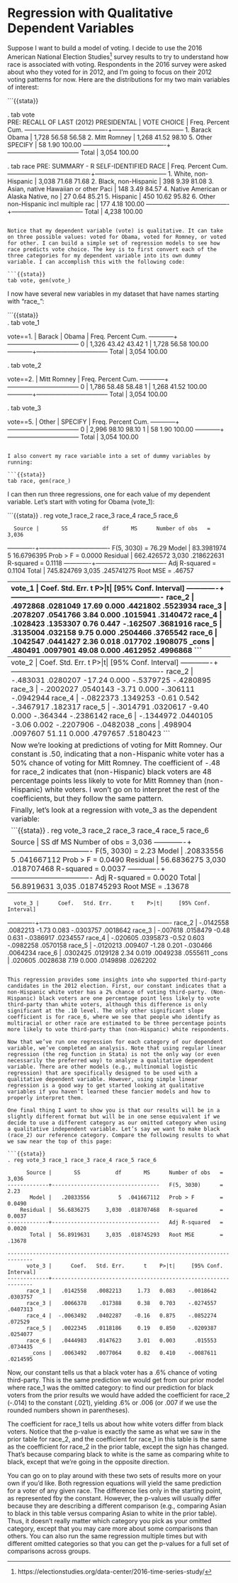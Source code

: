 # Regression with Qualitative Dependent Variables 

Suppose I want to build a model of voting. I decide to use the 2016 American National Election Studies[^chapter13-1] survey results to try to understand how race is associated with voting. Respondents in the 2016 survey were asked about who they voted for in 2012, and I’m going to focus on their 2012 voting patterns for now. Here are the distributions for my two main variables of interest:

[^chapter13-1]: https://electionstudies.org/data-center/2016-time-series-study/

```{{stata}}

. tab vote         
PRE: RECALL OF LAST (2012) PRESIDENTAL  |
                            VOTE CHOICE |      Freq.     Percent        Cum.
----------------------------------------+-----------------------------------
                        1. Barack Obama |      1,728       56.58       56.58
                         2. Mitt Romney |      1,268       41.52       98.10
                       5. Other SPECIFY |         58        1.90      100.00
----------------------------------------+-----------------------------------
                                  Total |      3,054      100.00

. tab race
  PRE: SUMMARY - R SELF-IDENTIFIED RACE |      Freq.     Percent        Cum.
----------------------------------------+-----------------------------------
                 1. White, non-Hispanic |      3,038       71.68       71.68
                 2. Black, non-Hispanic |        398        9.39       81.08
3. Asian, native Hawaiian or other Paci |        148        3.49       84.57
4. Native American or Alaska Native, no |         27        0.64       85.21
                            5. Hispanic |        450       10.62       95.82
6. Other non-Hispanic incl multiple rac |        177        4.18      100.00
----------------------------------------+-----------------------------------
                                  Total |      4,238      100.00
```

Notice that my dependent variable (vote) is qualitative. It can take on three possible values: voted for Obama, voted for Romney, or voted for other. I can build a simple set of regression models to see how race predicts vote choice. The key is to first convert each of the three categories for my dependent variable into its own dummy variable. I can accomplish this with the following code:

```{{stata}}
tab vote, gen(vote_)
```

I now have several new variables in my dataset that have names starting with “race\_”:

```{{stata}}         
. tab vote_1

   vote==1. |
     Barack |
      Obama |      Freq.     Percent        Cum.
------------+-----------------------------------
          0 |      1,326       43.42       43.42
          1 |      1,728       56.58      100.00
------------+-----------------------------------
      Total |      3,054      100.00
          
. tab vote_2

   vote==2. |
Mitt Romney |      Freq.     Percent        Cum.
------------+-----------------------------------
          0 |      1,786       58.48       58.48
          1 |      1,268       41.52      100.00
------------+-----------------------------------
      Total |      3,054      100.00

. tab vote_3

   vote==5. |
      Other |
    SPECIFY |      Freq.     Percent        Cum.
------------+-----------------------------------
          0 |      2,996       98.10       98.10
          1 |         58        1.90      100.00
------------+-----------------------------------
      Total |      3,054      100.00
```

I also convert my race variable into a set of dummy variables by running:

```{{stata}}
tab race, gen(race_)
```

I can then run three regressions, one for each value of my dependent variable. Let’s start with voting for Obama (vote_1):

```{{stata}}
. reg vote_1 race_2 race_3 race_4 race_5 race_6

      Source |       SS           df       MS      Number of obs   =     3,036
-------------+----------------------------------   F(5, 3030)      =     76.29
       Model |  83.3981974         5  16.6796395   Prob > F        =    0.0000
    Residual |  662.426572     3,030  .218622631   R-squared       =    0.1118
-------------+----------------------------------   Adj R-squared   =    0.1104
       Total |  745.824769     3,035  .245741275   Root MSE        =    .46757

------------------------------------------------------------------------------
      vote_1 |      Coef.   Std. Err.      t    P>|t|     [95% Conf. Interval]
-------------+----------------------------------------------------------------
      race_2 |   .4972868   .0281049    17.69   0.000     .4421802    .5523934
      race_3 |   .2078207   .0541766     3.84   0.000     .1015941    .3140472
      race_4 |   .1028423   .1353307     0.76   0.447     -.162507    .3681916
      race_5 |   .3135004    .032158     9.75   0.000     .2504466    .3765542
      race_6 |   .1042547   .0441427     2.36   0.018      .017702    .1908075
       _cons |    .480491   .0097901    49.08   0.000     .4612952    .4996868
```

Since our independent variable is qualitative, we have an omitted category. In this case, we’ve left category 1 (race_1) out of our regression, which indicates non-Hispanic white respondents. Our constant indicates that predicted value of the dependent variable when all independent variables are equal to zero. We can see this by writing out the regression equation:

$$
\widehat{vote\_1}=.48+.50race\_2+.21race\_3 +.10race\_4+.31race\_5+.10race\_6
$$ {#eq-a}

For non-Hispanic white respondents, race_1 equals one and all other race dummy variables equal zero, so we get:

$$
\widehat{vote\_1}=.48+.50(0)+.21(0)+.10(0)+.31(0)+.10(0)= .48 
$$

Remember, vote_1 is equal to zero if the respondent didn’t vote for Obama, and it is equal to one if the respondent did vote for Obama. Our predicted value is neither zero nor one; instead, we get .48. This can be interpreted as indicating the probability of a one. In other words, a non-Hispanic white has a .48 probability of voting for Obama. We can also convert this probability to a percentage by moving the decimal place two spots to the right: a non-Hispanic white is estimated to have a 48% chance of voting for Obama, according to this model.

Now, let’s look at the slope coefficients. The coefficient for black (race_2) equals .50. Thus, a one-unit increase in race_2 is associated with a .50-unit increase in vote_1. Let’s break that down a bit to see if we can create a clearer interpretation. Since race_2 is a dummy variable and non-Hispanic white is the omitted category, a one-unit increase in race_2 correspondents to having a black respondent instead of a white respondent. And since our dependent variable is binary, we should think in terms of probabilities, which can be converted to percentages: a .50-unit increase in vote_1 means a 50 percentage-point increase in the probability of voting for Obama. So putting this altogether, we’d say: (non-Hispanic) black voters are 50 percentage points more likely to vote for Obama than (non-Hispanic) white voters, according to this model.

Similarly, Asian voters are 21 percentage points more likely to vote for Obama than (non-Hispanic) white voters. Native Americans are 10 percentage points more likely to vote for Obama than (non-Hispanic) white voters. Hispanics are 31 percentage points more likely to vote for Obama than non-Hispanic white voters. And voters identifying as multiracial or other race are 10 percentage points more likely to vote for Obama than (non-Hispanic) white voters. All of these differences are statistically significant, except for Native American versus white voters (probably because there are only 27 Native Americans in the sample, making the estimate of this difference very imprecise).

Let’s move onto running a regression for the second category of our dependent variable:

```{{stata}}
. reg vote_2 race_2 race_3 race_4 race_5 race_6

      Source |       SS           df       MS      Number of obs   =     3,036
-------------+----------------------------------   F(5, 3030)      =     72.35
       Model |  78.6117037         5  15.7223407   Prob > F        =    0.0000
    Residual |  658.463395     3,030  .217314652   R-squared       =    0.1067
-------------+----------------------------------   Adj R-squared   =    0.1052
       Total |  737.075099     3,035  .242858352   Root MSE        =    .46617

------------------------------------------------------------------------------
      vote_2 |      Coef.   Std. Err.      t    P>|t|     [95% Conf. Interval]
-------------+----------------------------------------------------------------
      race_2 |   -.483031   .0280207   -17.24   0.000    -.5379725   -.4280895
      race_3 |  -.2002027   .0540143    -3.71   0.000     -.306111   -.0942944
      race_4 |  -.0822373   .1349253    -0.61   0.542    -.3467917     .182317
      race_5 |  -.3014791   .0320617    -9.40   0.000     -.364344   -.2386142
      race_6 |  -.1344972   .0440105    -3.06   0.002    -.2207906   -.0482038
       _cons |    .498904   .0097607    51.11   0.000     .4797657    .5180423
```

Now we’re looking at predictions of voting for Mitt Romney. Our constant is .50, indicating that a non-Hispanic white voter has a 50% chance of voting for Mitt Romney. The coefficient of -.48 for race_2 indicates that (non-Hispanic) black voters are 48 percentage points less likely to vote for Mitt Romney than (non-Hispanic) white voters. I won’t go on to interpret the rest of the coefficients, but they follow the same pattern.

Finally, let’s look at a regression with vote_3 as the dependent variable:

```{{stata}}
. reg vote_3 race_2 race_3 race_4 race_5 race_6

      Source |       SS           df       MS      Number of obs   =     3,036
-------------+----------------------------------   F(5, 3030)      =      2.23
       Model |   .20833556         5  .041667112   Prob > F        =    0.0490
    Residual |  56.6836275     3,030  .018707468   R-squared       =    0.0037
-------------+----------------------------------   Adj R-squared   =    0.0020
       Total |  56.8919631     3,035  .018745293   Root MSE        =    .13678

------------------------------------------------------------------------------
      vote_3 |      Coef.   Std. Err.      t    P>|t|     [95% Conf. Interval]
-------------+----------------------------------------------------------------
      race_2 |  -.0142558   .0082213    -1.73   0.083    -.0303757    .0018642
      race_3 |   -.007618   .0158479    -0.48   0.631    -.0386917    .0234557
      race_4 |   -.020605   .0395873    -0.52   0.603    -.0982258    .0570158
      race_5 |  -.0120213    .009407    -1.28   0.201     -.030466    .0064234
      race_6 |   .0302425   .0129128     2.34   0.019     .0049238    .0555611
       _cons |    .020605   .0028638     7.19   0.000     .0149898    .0262202
```

This regression provides some insights into who supported third-party candidates in the 2012 election. First, our constant indicates that a non-Hispanic white voter has a 2% chance of voting third-party. (Non-Hispanic) black voters are one percentage point less likely to vote third-party than white voters, although this difference is only significant at the .10 level. The only other significant slope coefficient is for race_6, where we see that people who identify as multiracial or other race are estimated to be three percentage points more likely to vote third-party than (non-Hispanic) white respondents.

Now that we’ve run one regression for each category of our dependent variable, we’ve completed an analysis. Note that using regular linear regression (the reg function in Stata) is not the only way (or even necessarily the preferred way) to analyze a qualitative dependent variable. There are other models (e.g., multinomial logistic regression) that are specifically designed to be used with a qualitative dependent variable. However, using simple linear regression is a good way to get started looking at qualitative variables if you haven’t learned these fancier models and how to properly interpret them.

One final thing I want to show you is that our results will be in a slightly different format but will be in one sense equivalent if we decide to use a different category as our omitted category when using a qualitative independent variable. Let’s say we want to make black (race_2) our reference category. Compare the following results to what we saw near the top of this page:

```{{stata}}
. reg vote_3 race_1 race_3 race_4 race_5 race_6

      Source |       SS           df       MS      Number of obs   =     3,036
-------------+----------------------------------   F(5, 3030)      =      2.23
       Model |   .20833556         5  .041667112   Prob > F        =    0.0490
    Residual |  56.6836275     3,030  .018707468   R-squared       =    0.0037
-------------+----------------------------------   Adj R-squared   =    0.0020
       Total |  56.8919631     3,035  .018745293   Root MSE        =    .13678

------------------------------------------------------------------------------
      vote_3 |      Coef.   Std. Err.      t    P>|t|     [95% Conf. Interval]
-------------+----------------------------------------------------------------
      race_1 |   .0142558   .0082213     1.73   0.083    -.0018642    .0303757
      race_3 |   .0066378    .017388     0.38   0.703    -.0274557    .0407313
      race_4 |  -.0063492   .0402287    -0.16   0.875    -.0852274     .072529
      race_5 |   .0022345   .0118186     0.19   0.850    -.0209387    .0254077
      race_6 |   .0444983   .0147623     3.01   0.003      .015553    .0734435
       _cons |   .0063492   .0077064     0.82   0.410    -.0087611    .0214595
```

Now, our constant tells us that a black voter has a .6% chance of voting third-party. This is the same prediction we would get from our prior model where race_1 was the omitted category: to find our prediction for black voters from the prior results we would have added the coefficient for race_2 (-.014) to the constant (.021), yielding .6% or .006 (or .007 if we use the rounded numbers shown in parentheses).

The coefficient for race_1 tells us about how white voters differ from black voters. Notice that the p-value is exactly the same as what we saw in the prior table for race_2, and the coefficient for race_1 in this table is the same as the coefficient for race_2 in the prior table, except the sign has changed. That’s because comparing black to white is the same as comparing white to black, except that we’re going in the opposite direction.

You can go on to play around with these two sets of results more on your own if you’d like. Both regression equations will yield the same prediction for a voter of any given race. The difference lies only in the starting point, as represented fby the constant. However, the p-values will usually differ because they are describing a different comparison (e.g., comparing Asian to black in this table versus comparing Asian to white in the prior table). Thus, it doesn’t really matter which category you pick as your omitted category, except that you may care more about some comparisons than others. You can also run the same regression multiple times but with different omitted categories so that you can get the p-values for a full set of comparisons across groups.

